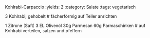 Kohlrabi-Carpaccio
:yields: 2
:category: Salate
:tags: vegetarisch

3 Kohlrabi; gehobelt
# fächerförmig auf Teller anrichten

1 Zitrone (Saft)
3 EL Olivenöl
30g Parmesan
60g Parmaschinken
# auf Kohlrabi verteilen, salzen und pfeffern
